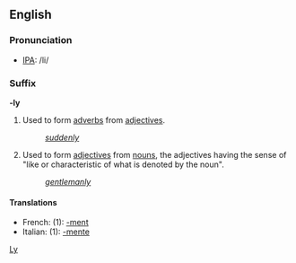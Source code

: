 ==English==
===Pronunciation===
* [[IPA]]: /li/

===Suffix===
'''-ly'''

#Used to form [[adverb]]s from [[adjective]]s.
#:''[[suddenly]]''
#Used to form [[adjective]]s from [[noun]]s, the adjectives having the sense of "like or characteristic of what is denoted by the noun".
#:''[[gentlemanly]]''

====Translations====
*French: (1): [[-ment]]
*Italian: (1): [[-mente]]

[[Category:English suffixes|Ly]]